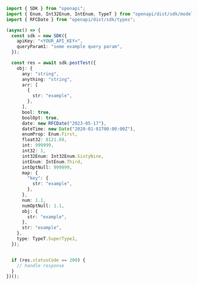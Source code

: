 ```typescript PostTest.ts
import { SDK } from "openapi";
import { Enum, Int32Enum, IntEnum, TypeT } from "openapi/dist/sdk/models/shared";
import { RFCDate } from "openapi/dist/sdk/types";

(async() => {
  const sdk = new SDK({
    apiKey: "<YOUR_API_KEY>",
    queryParam1: "some example query param",
  });

  const res = await sdk.postTest({
    obj: {
      any: "string",
      anything: "string",
      arr: [
        {
          str: "example",
        },
      ],
      bool: true,
      boolOpt: true,
      date: new RFCDate("2023-05-17"),
      dateTime: new Date("2020-01-01T00:00:00Z"),
      enumProp: Enum.First,
      float32: 8121.69,
      int: 999999,
      int32: 1,
      int32Enum: Int32Enum.SixtyNine,
      intEnum: IntEnum.Third,
      intOptNull: 999999,
      map: {
        "key": {
          str: "example",
        },
      },
      num: 1.1,
      numOptNull: 1.1,
      obj: {
        str: "example",
      },
      str: "example",
    },
    type: TypeT.SuperType1,
  });


  if (res.statusCode == 200) {
    // handle response
  }
})();
```
